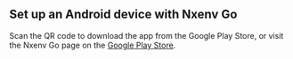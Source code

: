 
## Set up an Android device with Nxenv Go

Scan the QR code to download the app from the Google Play Store, or visit the Nxenv Go page on the [Google Play Store](https://play.google.com/store/apps/details?id=host.exp.nxenvnent&referrer=docs).

<div className="p-4 rounded-lg border border-default inline-block bg-palette-white">
  <QRCodeReact
    value="https://play.google.com/store/apps/details?id=host.exp.nxenvnent&referrer=docs"
    size={228}
  />
</div>
